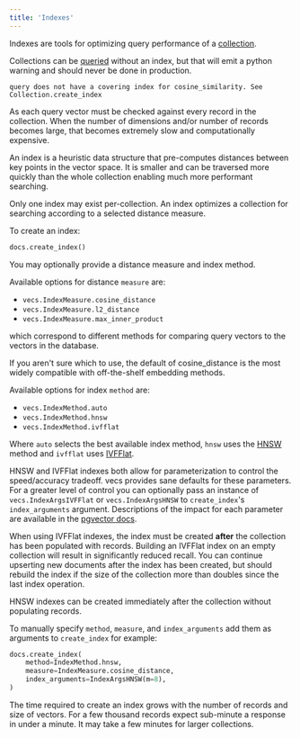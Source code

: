 ```yaml
---
title: 'Indexes'
---
```


Indexes are tools for optimizing query performance of a [collection](/concepts/collections).

Collections can be [queried](/api#query) without an index, but that will emit a python warning and should never be done in production.

```text
query does not have a covering index for cosine_similarity. See Collection.create_index
```

As each query vector must be checked against every record in the collection. When the number of dimensions and/or number of records becomes large, that becomes extremely slow and computationally expensive.

An index is a heuristic data structure that pre-computes distances between key points in the vector space. It is smaller and can be traversed more quickly than the whole collection enabling much more performant searching.

Only one index may exist per-collection. An index optimizes a collection for searching according to a selected distance measure.

To create an index:

```python
docs.create_index()
```

You may optionally provide a distance measure and index method.

Available options for distance `measure` are:

- `vecs.IndexMeasure.cosine_distance`
- `vecs.IndexMeasure.l2_distance`
- `vecs.IndexMeasure.max_inner_product`

which correspond to different methods for comparing query vectors to the vectors in the database.

If you aren't sure which to use, the default of cosine_distance is the most widely compatible with off-the-shelf embedding methods.

Available options for index `method` are:

- `vecs.IndexMethod.auto`
- `vecs.IndexMethod.hnsw`
- `vecs.IndexMethod.ivfflat`

Where `auto` selects the best available index method, `hnsw` uses the [HNSW](https://github.com/pgvector/pgvector#hnsw) method and `ivfflat` uses [IVFFlat](https://github.com/pgvector/pgvector#ivfflat).

HNSW and IVFFlat indexes both allow for parameterization to control the speed/accuracy tradeoff. vecs provides sane defaults for these parameters. For a greater level of control you can optionally pass an instance of `vecs.IndexArgsIVFFlat` or `vecs.IndexArgsHNSW` to `create_index`'s `index_arguments` argument. Descriptions of the impact for each parameter are available in the [pgvector docs](https://github.com/pgvector/pgvector).

When using IVFFlat indexes, the index must be created __after__ the collection has been populated with records. Building an IVFFlat index on an empty collection will result in significantly reduced recall. You can continue upserting new documents after the index has been created, but should rebuild the index if the size of the collection more than doubles since the last index operation.

HNSW indexes can be created immediately after the collection without populating records.

To manually specify `method`, `measure`, and `index_arguments` add them as arguments to `create_index` for example:

```python
docs.create_index(
    method=IndexMethod.hnsw,
    measure=IndexMeasure.cosine_distance,
    index_arguments=IndexArgsHNSW(m=8),
)
```

<Info>
  The time required to create an index grows with the number of records and size of vectors.
  For a few thousand records expect sub-minute a response in under a minute. It may take a few minutes for larger collections.
</Info>
